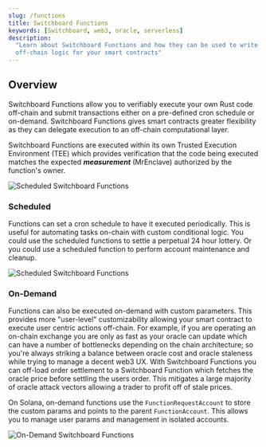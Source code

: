 ```yaml
---
slug: /functions
title: Switchboard Functions
keywords: [Switchboard, web3, oracle, serverless]
description:
  "Learn about Switchboard Functions and how they can be used to write custom
  off-chain logic for your smart contracts"
---
```


## Overview

Switchboard Functions allow you to verifiably execute your own Rust code
off-chain and submit transactions either on a pre-defined cron schedule or
on-demand. Switchboard Functions gives smart contracts greater flexibility as
they can delegate execution to an off-chain computational layer.

Switchboard Functions are executed within its own Trusted Execution Environment
(TEE) which provides verification that the code being executed matches the
expected **_measurement_** (MrEnclave) authorized by the function's owner.

![Scheduled Switchboard Functions](/img/arch/Functions_Execution_Flow.png)

### Scheduled

Functions can set a cron schedule to have it executed periodically. This is
useful for automating tasks on-chain with custom conditional logic. You could
use the scheduled functions to settle a perpetual 24 hour lottery. Or you could
use a scheduled function to perform account maintenance and cleanup.

![Scheduled Switchboard Functions](/img/arch/Functions_Scheduled.png)

### On-Demand

Functions can also be executed on-demand with custom parameters. This provides
more "user-level" customizability allowing your smart contract to execute user
centric actions off-chain. For example, if you are operating an on-chain
exchange you are only as fast as your oracle can update which can have a number
of bottlenecks depending on the chain architecture; so you're always striking a
balance between oracle cost and oracle staleness while trying to manage a decent
web3 UX. With Switchboard Functions you can off-load order settlement to a
Switchboard Function which fetches the oracle price before settling the users
order. This mitigates a large majority of oracle attack vectors allowing a
trader to profit off of stale prices.

On Solana, on-demand functions use the `FunctionRequestAccount` to store the
custom params and points to the parent `FunctionAccount`. This allows you to
manage user params and management in isolated accounts.

![On-Demand Switchboard Functions](/img/arch/Functions_On_Demand.png)

<!-- ### Cost -->

<!-- ### Managing Switchboard Functions -->
